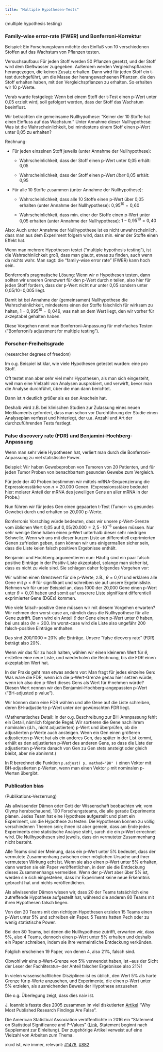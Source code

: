```yaml
---
title: "Multiple Hypothesen-Tests"
---
```


(multiple hypothesis testing)

### Family-wise error-rate (FWER) und Bonferroni-Korrektur

Beispiel: Ein Forschungsteam möchte den Einfluß von 10 verschiedenen Stoffen auf das Wachstum von Pflanzen testen.

Versuchsaufbau: Für jeden Stoff werden 50 Pflanzen gesetzt, und der Stoff wird dem Gießwasser zugegeben. Außerdem werden Vergleichspflanzen herangezogen, die keinen Zusatz erhalten. Dann wird für jeden Stoff ein t-test durchgeführt, um die Masse der herangewachsenen Pflanzen, die den Stoff erhalten haben, mit den Vergleichspflanzen zu erhalten. So erhalten wir 10 p-Werte.

Vorab wurde festgelegt: Wenn bei einem Stoff der t-Test einen p-Wert unter 0,05 erzielt wird, soll gefolgert werden, dass der Stoff das Wachstum beeinflust.

Wir betrachten die gemeinsame Nullhypothese: "Keiner der 10 Stoffe hat einen Einfluss auf das Wachstum." Unter Annahme dieser Nullhypothese: Was ist die Wahrscheinlichkeit, bei mindestens einem Stoff einen p-Wert unter 0,05 zu erhalten?

Rechnung:

- Für jeden einzelnen Stoff jeweils (unter Annahme der Nullhypothese):

  - Wahrscheinlichkeit, dass der Stoff einen p-Wert unter 0,05 erhält: 0,05

  - Wahrscheinlichkeit, dass der Stoff einen p-Wert *über* 0,05 erhält: 0,95
  
- Für alle 10 Stoffe zusammen (unter Annahme der Nullhypothese):   

  - Wahrscheinlichkeit, dass alle 10 Stoffe einen p-Wert über 0,05 erhalten (unter Annahme der Nullhypothese): $0,\!95^{10}=0,\!60$

  - Wahrscheinlichkeit, dass min. einer der Stoffe einen p-Wert unter 0,05 erhalten (unter Annahme der Nullhypothese): $1-0,\!95^{10}=0,\!40$
  
Also: Auch unter Annahme der Nullhypothese ist es nicht unwahrscheinlich, dass man aus dem Experiment folgern wird, dass min. einer der Stoffe einen Effekt hat.

Wenn man mehrere Hypothesen testet ("multiple hypothesis testing"), ist die Wahrschinlichkeit groß, dass man glaubt, etwas zu finden, auch wenn da nichts wahr. Man sagt: die "family-wise error rate" (FWER) kann hoch sein.

Bonferroni's pragmatische Lösung: Wenn wir $n$ Hypothesen testen, dann sollten wir unseren Grenzwert für den p-Wert durch $n$ teilen, also hier für jeden Stoff fordern, dass der p-Wert nicht nur unter 0,05 sondern unter 0,05/10=0,005 liegt.

Damit ist bei Annahme der (gemeinsamen) Nullhypothese die Wahrscheinlichkeit, mindestens einen der Stoffe fälschlich für wirksam zu halten, $1-0,\!995^{10}=0,049$, was nah an dem Wert liegt, den wir vorher für akzeptabel gehalten haben.

Diese Vorgehen nennt man Bonferroni-Anpassung für mehrfaches Testen ("Bonferroni's adjustment for multiple testing").

### Forscher-Freiheitsgrade

(researcher degrees of freedom)

Im o.g. Beispiel ist klar, wie viele Hypothesen getestet wurden: eine pro Stoff.

Oft testet man aber sehr viel mehr Hypothesen, als man sich eingesteht, weil man eine Vielzahl von Analysen ausprobiert, und verwirft, bevor man die Analyse durchführt, über die man dann berichtet.

Dann ist $n$ deutlich größer als es den Anschein hat.

Deshalb wird z.B. bei klinischen Studien zur Zulassung eines neuen Medikaments gefordert, dass man schon vor Durchführung der Studie einen Analyseplan verfasst und hinterlegt, der u.a. Anzahl und Art der durchzuführenden Tests festlegt. 

### False discovery rate (FDR) und Benjamini-Hochberg-Anpassung

Wenn man sehr viele Hypothesen hat, verliert man durch die Bonferroni-Anpassung zu viel statistische Power.

Beispiel: Wir haben Gewebeproben von Tumoren von 20 Patienten, und für jeden Tumor Proben von benachbartem gesunden Gewebe zum Vergleich.

Für jede der 40 Proben bestimmen wir mittels mRNA-Sequenzierung die Expressionsstärke von $n=20.000$ Genen. (Expressionsstäkre bedeutet hier: molarer Anteil der mRNA des jeweiligen Gens an aller mRNA in der Probe.)

Nun führen wir für jedes Gen einen gepaarten t-Test (Tumor- vs gesundes Gewebe) durch und erhalten so 20,000 p-Werte. 

Bonferronis Vorschlag würde bedeuten, dass wir unsere p-Wert-Grenze vom üblichen Wert 0,05 auf $0,\!05/20.000=2,\!5\cdot 10^{-6}$ senken müssen. Nur sehr wenige Gene haben einen p-Wert unterhalb dieser sehr niedrigen Schwelle. Wenn wir uns mit dieser kurzen Liste an differentiell exprimierten Genen zufrieden geben, dann können wir uns einigermaßen sicher sein, dass die Liste keien falsch positiven Ergebnisse enthält.

Benjamini und Hochberg argumentieren nun: Häufig sind ein paar falsch positive Einträge in der Positiv-Liste akzeptabel, solange man sicher ist, dass es nicht zu viele sind. Sie schlagen daher folgendes Vorgehen vor:

Wir wählen einen Grenzwert für die p-Werte, z.B., $\theta=0,\!01$ und erklären alle Gene mit $p<\theta$ für signifikant und schreiben sie auf unsere Ergebnisliste. Nehmen wir für unser Beispiel an, dass 1000 der 20,000 Gene einen p-Wert unter $\theta=0,\!01$ haben und somit auf unserere Liste signifikant differentiell exprimierter Gene  (DGEs) kommen.

Wie viele falsch-positive Gene müssen wir mit diesem Vorgehen erwarten? Wir nehmen den worst-case an, nämlich dass die Nullhypothese für alle Gene zutrifft. Dann wird ein Anteil $\theta$ der Gene einen p-Wert unter $\theta$ haben, bei uns also $\theta n=200$. Im worst-case wird die Liste also ungefähr 200 falsch-positive Einträge enthalten.

Das sind 200/1000 = 20% alle Einträge. Unsere "false dicovery rate" (FDR) beträgt also 20%.

Wenn wir das für zu hoch halten, wählen wir einen kleineren Wert für $\theta$, erstellen eine neue Liste, und wiederholen die Rechnung, bis die FDR einen akzeptablen Wert hat.

In der Praxis geht man etwas anders vor: Man fragt für jedes einzelne Gen: Was wäre die FDR, wenn ich die p-Wert-Grenze genau hier setzen würde, wenn ich also den p-Wert dieses Gens als Wert für $\theta$ nehmen würde? Diesen Wert nennen wir den Benjamini-Hochberg-angepassten p-Wert ("BH-adjusted p value").

Wir können dann eine FDR wählen und alle Gene auf die Liste schreiben, deren BH-adjustierte p-Wert unter der gewünschten FDR liegt.

(Mathematisches Detail:  In der o.g. Beschreibung zur BH-Amnpassung fehlt ein Detail, nämlich folgende Regel: Wir sortieren die Gene nach ihrem nominalen (d.h., nicht adjustierten) p-Wert und überprüfen, ob die adjustierten p-Werte auch ansteigen. Wenn ein Gen einen größeren adjustierten p-Wert hat als ein anderes Gen, das später in der List kommt, erhält es den adjustierten p-Wert des anderen Gens, so dass die Liste der adjustierten p-Werte danach von Gen zu Gen stets ansteigt oder gleich bleibt, aber nie abnimmt.)

In R berechnet die Funktion `p.adjust( p, method="BH" )` einen Vektor mit BH-adjustierten p-Werten, wenn man einen Vektor `p` mit nominalen p-Werten übergibt.

### Publication bias

(Publikations-Verzerrung)

Als allwissender Dämon oder Gott der Wissenschaft beobachten wir, vom Olymp herabschauend, 100 Forschungsteams, die alle gerade Experimente planen. Jedes Team hat eine Hypothese aufgestellt und plant ein Experiment, um die Hypothese zu testen. Die Hypothesen können zu völlig verschiedenen Themen sein; ihnen ist aber gemein, dass am Ende jedes Experiments eine statistische Analyse steht, surch die ein p-Wert errechnet wird. Die Nullhypothesen sind jeweils, dass ein vermuteter Zusammenhang nicht besteht.

Alle Teams sind der Meinung, dass ein p-Wert unter 5% bedeutet, dass der vermutete Zusammenhang zwischen einer möglichen Ursache und ihrer vermuteten Wirkung echt ist. Wenn sie also einen p-Wert unter 5% erhalten, dann werden sie ein Paper veröffentlichen, in dem sie die Entdeckung dieses Zusammenhangs vermelden. Wenn der p-Wert aber über 5% ist, werden sie sich eingestehen, dass ihr Experiment keine neue Erkenntnis gebracht hat und nichts veröffentlichen.

Als allwissender Dämon wissen wir, dass 20 der Teams tatsächlich eine zutreffende Hypothese aufgestellt hat, während die anderen 80 Teams mit ihren Hypothesen falsch liegen.

Von den 20 Teams mit den richtigen Hypothesen erzielen 15 Teams einen p-Wert unter 5% und schreiben ein Paper. 5 Teams hatten Pech oder zu wenig statistische Power.

Bei den 80 Teams, bei denen die Nullhypothese zutrifft, erwarten wir, dass 5%, also 4 Teams, dennoch einen p-Wert unter 5% erhalten und deshalb ein Paper schreiben, indem sie ihre vermeintliche Entdeckung verkünden.

Folglich erscheinen 19 Paper, von denen 4, also 21%, falsch sind.

Obwohl wir eine p-Wert-Grenze von 5% verwendet haben, ist --aus der Sicht der Leser der Fachliteratur-- der Anteil falscher Ergebnisse also 21%!

In vielen wissenschaftlichen Disziplinen ist es üblich, den Wert 5% als harte Grenze für p-Werte anzusehen, und Experimente, die einen p-Wert unter 5% erzielen, als ausreichenden Beweis der Hypothese anzusehen. 

Die o.g. Überlegung zeigt, dass dies naiv ist. 

J. Ioannidis fasste dies 2005 zusammen im viel diskutierten [Artikel](https://journals.plos.org/plosmedicine/article?id=10.1371/journal.pmed.0020124) "Why Most Published Research Findings Are False".

Die American Statistical Association veröffentlichte in 2016 ein "Statement on Statistical Significance and P-Values" ([Link](https://doi.org/10.1080/00031305.2016.1154108), Statement beginnt nach Supplement zur Einleitung). Der zugehörige Artikel verweist auf eine Vielzahl von Arbeiten zum Thema.

xkcd ist, wie immer, relevant: [#1478](https://xkcd.com/1478/), [#882](https://xkcd.com/882/)